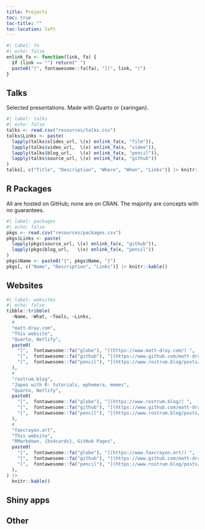```yaml
---
title: Projects
toc: true
toc-title: ""
toc-location: left
---
```


```r
#| label: fn
#| echo: false
enlink_fa <- function(link, fa) {
  if (link == "") return(" ")
  paste0("[", fontawesome::fa(fa), "](", link, ")")
}
```

## Talks

Selected presentations. Made with Quarto or {xaringan}.

```r
#| label: talks
#| echo: false
talks <- read.csv("resources/talks.csv")
talks$Links <- paste(
  lapply(talks$slides_url, \(x) enlink_fa(x, "film")),
  lapply(talks$video_url,  \(x) enlink_fa(x, "video")),
  lapply(talks$blog_url,   \(x) enlink_fa(x, "pencil")),
  lapply(talks$source_url, \(x) enlink_fa(x, "github"))
)
talks[, c("Title", "Description", "Where", "When", "Links")] |> knitr::kable()
```

## R Packages

All are hosted on GitHub; none are on CRAN. The majority are concepts with no guarantees.

```r
#| label: packages
#| echo: false
pkgs <- read.csv("resources/packages.csv")
pkgs$Links <- paste(
  lapply(pkgs$source_url, \(x) enlink_fa(x, "github")),
  lapply(pkgs$blog_url,   \(x) enlink_fa(x, "pencil"))
)
pkgs$Name <- paste0("{", pkgs$Name, "}")
pkgs[, c("Name", "Description", "Links")] |> knitr::kable()
```

## Websites

```r
#| label: websites
#| echo: false
tibble::tribble(
  ~Name, ~What, ~Tools, ~Links,
  # 
  "matt-dray.com", 
  "This website",
  "Quarto, Netlify",
  paste0(
    "[",  fontawesome::fa("globe"), "](https://www.matt-dray.com/) ",
    "[",  fontawesome::fa("github"), "](https://www.github.com/matt-dray/personal-site/) ",
    "[",  fontawesome::fa("pencil"), "](https://www.rostrum.blog/posts/2020-12-08-postcard/)"
  ),
  #
  "rostrum.blog", 
  "Japes with R: tutorials, ephemera, memes",
  "Quarto, Netlify",
  paste0(
    "[",  fontawesome::fa("globe"), "](https://www.rostrum.blog/) ",
    "[",  fontawesome::fa("github"), "](https://www.github.com/matt-dray/rostrum-blog-2/) ",
    "[",  fontawesome::fa("pencil"), "](https://www.rostrum.blog/posts/2023-08-26-cheerio-blogdown/)"
  ),
  #
  "faxcrayon.art", 
  "This website",
  "RMarkdown, {bs4cards}, GitHub Pages",
  paste0(
    "[",  fontawesome::fa("globe"), "](https://www.faxcrayon.art/) ",
    "[",  fontawesome::fa("github"), "](https://www.github.com/matt-dray/faxcrayon/) ",
    "[",  fontawesome::fa("pencil"), "](https://www.rostrum.blog/posts/2021-07-25-faxcrayon/)"
  ),
) |> 
  knitr::kable()
```

## Shiny apps

## Other
